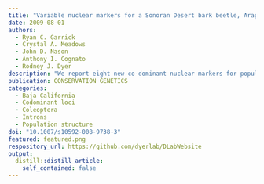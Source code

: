 ```yaml
---
title: "Variable nuclear markers for a Sonoran Desert bark beetle, Araptus attenuatus Wood (Curculionidae: Scolytinae), with applications to related genera"
date: 2009-08-01
authors:
  - Ryan C. Garrick
  - Crystal A. Meadows
  - John D. Nason
  - Anthony I. Cognato
  - Rodney J. Dyer
description: "We report eight new co-dominant nuclear markers for population genetics of the bark beetle Araptus attenuatus Wood. Several loci include introns from low-copy genes, and four cross-amplify in one or more related genera. The markers show moderate levels of polymorphism (2-19 alleles per locus), and no loci showed significant deviations from Hardy-Weinberg or linkage equilibrium across both of the two populations examined, consistent with Mendelian inheritance patterns."
publication: CONSERVATION GENETICS
categories: 
  - Baja California
  - Codominant loci
  - Coleoptera
  - Introns
  - Population structure
doi: "10.1007/s10592-008-9738-3"
featured: featured.png
respository_url: https://github.com/dyerlab/DLabWebsite
output:
  distill::distill_article:
    self_contained: false
---
```


